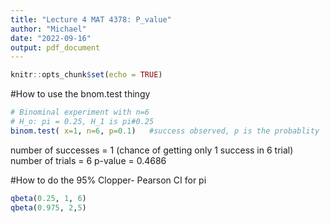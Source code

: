 ```yaml
---
title: "Lecture 4 MAT 4378: P_value"
author: "Michael"
date: "2022-09-16"
output: pdf_document
---
```


```r
knitr::opts_chunk$set(echo = TRUE)
```


#How to use the bnom.test thingy

```r
# Binominal experiment with n=6
# H_o: pi = 0.25, H_1 is pi#0.25
binom.test( x=1, n=6, p=0.1)   #success observed, p is the probablity 


```

number of successes = 1  (chance of getting only 1 success in 6 trial)
number of trials = 6
p-value = 0.4686




#How to do the 95% Clopper- Pearson  CI for pi 
```r
qbeta(0.25, 1, 6) 
qbeta(0.975, 2,5) 
```

